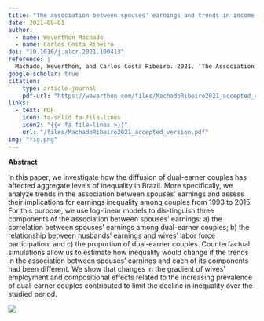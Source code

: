 ```yaml
---
title: "The association between spouses’ earnings and trends in income inequality in Brazil (1993 – 2015)"
date: 2021-09-01
author:
  - name: Weverthon Machado
  - name: Carlos Costa Ribeiro
doi: "10.1016/j.alcr.2021.100413"
reference: | 
  Machado, Weverthon, and Carlos Costa Ribeiro. 2021. ‘The Association between Spouses’ Earnings and Trends in Income Inequality in Brazil (1993 – 2015)’. <i>Advances in Life Course Research</i>, no. 100413. <a href="https://doi.org/10.1016/j.alcr.2021.100413">https://doi.org/10.1016/j.alcr.2021.100413</a>
google-scholar: true
citation:
    type: article-journal
    pdf-url: "https://weverthon.com/files/MachadoRibeiro2021_accepted_version.pdf"
links: 
  - text: PDF
    icon: fa-solid fa-file-lines
    icon2: "{{< fa file-lines >}}"
    url: "/files/MachadoRibeiro2021_accepted_version.pdf"
img: "fig.png"
---
```



**Abstract** 

::: {layout-ncol=2}

In this paper, we investigate how the diffusion of dual-earner couples has affected aggregate levels of inequality in Brazil. More specifically, we analyze trends in the association between spouses’ earnings and assess their implications for earnings inequality among couples from 1993 to 2015. For this purpose, we use log-linear models to dis-tinguish three components of the association between spouses’ earnings: a) the correlation between spouses’ earnings among dual-earner couples; b) the relationship between husbands’ earnings and wives’ labor force participation; and c) the proportion of dual-earner couples. Counterfactual simulations allow us to estimate how inequality would change if the trends in the association between spouses’ earnings and each of its components had been different. We show that changes in the gradient of wives’ employment and compositional effects related to the increasing prevalence of dual-earner couples contributed to limit the decline in inequality over the studied period.

![](fig.png) 
:::

   